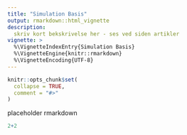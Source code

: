 ```yaml
---
title: "Simulation Basis"
output: rmarkdown::html_vignette
description:
  skriv kort bekskrivelse her - ses ved siden artikler
vignette: >
  %\VignetteIndexEntry{Simulation Basis}
  %\VignetteEngine{knitr::rmarkdown}
  %\VignetteEncoding{UTF-8}
---
```


```r
knitr::opts_chunk$set(
  collapse = TRUE,
  comment = "#>"
)
```

placeholder rmarkdown
```r
2+2
```


